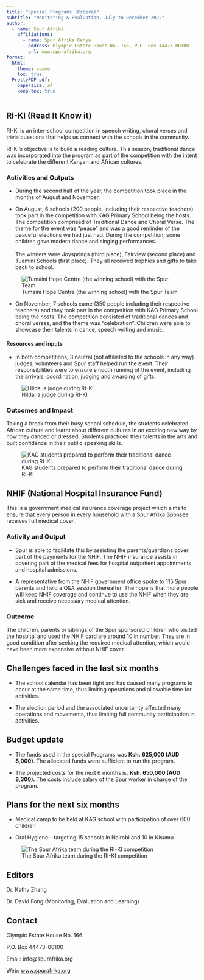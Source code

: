 ```yaml
---
title: "Special Programs (Kibera)"
subtitle: "Monitoring & Evaluation, July to December 2022"
author:
  - name: Spur Afrika
    affiliations:
      - name: Spur Afrika Kenya
        address: Olympic Estate House No. 166, P.O. Box 44473-00100
        url: www.spurafrika.org
format:
  html: 
    theme: cosmo
    toc: true
  PrettyPDF-pdf:
    papersize: a4
    keep-tex: true
---
```


```{=tex}
\fancypagestyle{myCoverStyle}{
  \fancyhf{}
  \renewcommand\headrulewidth{0pt}
  \fancyfoot[R]{\thepage}
  \fancyfoot[C]{\em{Cover picture : Happy faces as children from Fairview Primary School perform a dance}}
  \fancyfootoffset{3.5cm}
}
\thispagestyle{myCoverStyle}
% the default style is defined in _extensions/nrennie/PrettyPDF/PrettyPDF.tex
% and then set in _extensions/.../pagestyle.tex
% however, for the very first page we want to describe what is in the cover page
```
## RI-KI (Read It Know it)

RI-KI is an inter-school competition in speech writing, choral verses and trivia questions that helps us connect with the schools in the community.

RI-KI's objective is to build a reading culture. This season, traditional dance was incorporated into the program as part of the competition with the intent to celebrate the different Kenyan and African cultures.

### Activities and Outputs

-   During the second half of the year, the competition took place in the months of August and November.

-   On August, 6 schools (200 people, including their respective teachers) took part in the competition with KAG Primary School being the hosts. The competition comprised of Traditional Dance and Choral Verse. The theme for the event was “peace” and was a good reminder of the peaceful elections we had just had. During the competition, some children gave modern dance and singing performances.\
    \
    The winners were Joysprings (third place), Fairview (second place) and Tuamini Schools (first place). They all received trophies and gifts to take back to school.

![Tumaini Hope Centre (the winning school) with the Spur Team](images/2022H2%20Riki%20WinningTeam.jpg)

-   On November, 7 schools came (350 people including their respective teachers) and they took part in the competition with KAG Primary School being the hosts. The competition consisted of traditional dances and choral verses, and the theme was “celebration”. Children were able to showcase their talents in dance, speech writing and music.

#### Resources and inputs

-   In both competitions, 3 neutral (not affiliated to the schools in any way) judges, volunteers and Spur staff helped run the event. Their responsibilities were to ensure smooth running of the event, including the arrivals, coordination, judging and awarding of gifts.

![Hilda, a judge during RI-KI](images/2022H2%20Riki%20Judge.jpg)

### Outcomes and Impact

Taking a break from their busy school schedule, the students celebrated African culture and learnt about different cultures in an exciting new way by how they danced or dressed. Students practiced their talents in the arts and built confidence in their public speaking skills.

![KAG students prepared to perform their traditional dance during RI-KI](images/2022H2%20Riki%20KAG.jpg)

## NHIF (National Hospital Insurance Fund)

This is a government medical insurance coverage project which aims to ensure that every person in every household with a Spur Afrika Sponsee receives full medical cover.

### Activity and Output

-   Spur is able to facilitate this by assisting the parents/guardians cover part of the payments for the NHIF. The NHIF insurance assists in covering part of the medical fees for hospital outpatient appointments and hospital admissions.

-   A representative from the NHIF government office spoke to 115 Spur parents and held a Q&A session thereafter. The hope is that more people will keep NHIF coverage and continue to use the NHIF when they are sick and receive necessary medical attention.

### Outcome

The children, parents or siblings of the Spur sponsored children who visited the hospital and used the NHIF card are around 10 in number. They are in good condition after seeking the required medical attention, which would have been more expensive without NHIF cover.

## Challenges faced in the last six months

-   The school calendar has been tight and has caused many programs to occur at the same time, thus limiting operations and allowable time for activities.

-   The election period and the associated uncertainty affected many operations and movements, thus limiting full community participation in activities.

## Budget update

-   The funds used in the special Programs was **Ksh.** **625,000 (AUD 8,000)**. The allocated funds were sufficient to run the program.

-   The projected costs for the next 6 months is, **Ksh. 650,000 (AUD 8,300).** The costs include salary of the Spur worker in charge of the program.

## Plans for the next six months

-   Medical camp to be held at KAG school with participation of over 600 children

-   Oral Hygiene – targeting 15 schools in Nairobi and 10 in Kisumu.

![The Spur Afrika team during the RI-KI competition](images/2022H2%20Riki%20SpurTeam.jpg)

## Editors

Dr. Kathy Zhang

Dr. David Fong (Monitoring, Evaluation and Learning)

## Contact

Olympic Estate House No. 166

P.O. Box 44473-00100

Email: info\@spurafrika.org

Web: [www.spurafrika.org](https://www.spurafrika.org)
